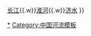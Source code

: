 {{Navbox
|name=四渎
|title=[[四渎]]
|state={{{state<includeonly>|collapsed</includeonly>}}}
|list1=[[黄河]]{{.w}}[[长江]]{{.w}}[[淮河]]{{.w}}[[济水]]
}}<noinclude>
[[Category:四渎|*]]
[[Category:中国河流模板]]
</noinclude>